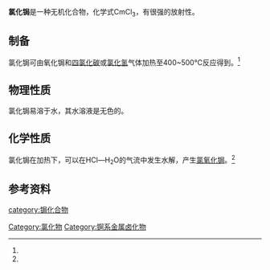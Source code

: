 {{chembox
| Watchedfields = 
| verifiedrevid = 
| ImageFile= UCl3 without caption.png
| ImageFileR1 = 
|   ImageName = 
| OtherNames = 三氯化锔
| IUPACName = 氯化锔(III)<br />Curium chloride
| Section1 = {{Chembox Identifiers
| CASNo = 13537-20-7
| CASNo_Ref = {{cascite|changed|??}}
|  ChemSpiderID_Ref  =  
|  ChemSpiderID  =  
|  InChI  =  1/3ClH.Cm/h3*1H;/q;;;+3/p-3
|  InChIKey  =  
|  SMILES  =  Cl[Cm](Cl)Cl
|  StdInChI_Ref  =  
|  StdInChI  =  1S/3ClH.Cm/h3*1H;/q;;;+3/p-3
|  StdInChIKey_Ref  =  
|  StdInChIKey  =  ICA
|    CASOther  =  
|  PubChem  =  
}}
| Section2 = {{Chembox Properties
|   Formula = CmCl<sub>3</sub>
|   MolarMass = 
|   Appearance = 吸湿性固体<ref name=wj>《无机化学丛书》.第十卷 锕系 锕系后元素. 张青莲 等. 科学出版社. P<sub>238</sub> 锔的卤化物. ISBN 978-7-03-030572-5</ref>
|   Density = 
|   Solubility = 易溶于水
|   SolubleOther = 
|   MeltingPt = 695℃<ref>J. R. Peterson, J. H. Burns: „Single Crystal and Powder Diffraction Studies of Curium-248 Trichloride, <sup>248</sup>CmCl<sub>3</sub>“, in: ''[[J._Inorg._Nucl._Chem.|J. Inorg. Nucl. Chem.]]'', '''1973''', ''35'' (5), S. 1525–1530; {{DOI|10.1016/0022-1902(73)80241-6}}.</ref>
|   BoilingPt = 
  }}
| Section3 = {{Chembox Structure
|   Coordination = 
|   CrystalStruct = [[六方晶系|六方晶系]][[三氯化铀|三氯化铀]]型结构
|   SpaceGroup = 
  }}
| Section7 = {{Chembox Hazards
|   EUIndex = 
  }}
| Section8 = {{Chembox Related
| OtherAnions = [[氟化锔|氟化锔]]<br />[[溴化锔|溴化锔]]<br />[[碘化锔|碘化锔]]
| OtherCations = 
| OtherFunctn = 
| Function = 
| OtherCpds = [[三氧化二锔|三氧化二锔]]<br />[[二氧化锔|二氧化锔]]}}
}}
'''氯化锔'''是一种无机化合物，化学式CmCl<sub>3</sub>，有很强的放射性。

==制备==
氯化锔可由氧化锔和[[四氯化碳|四氯化碳]]或[[氯化氢|氯化氢]]气体加热至400~500℃反应得到。<ref name=wj />
==物理性质==
氯化锔易溶于水，其水溶液是无色的。
==化学性质==
氯化锔在加热下，可以在HCl—H<sub>2</sub>O的气流中发生水解，产生[[氯氧化锔|氯氧化锔]]。<ref name=wj />
==参考资料==
{{reflist}}

{{锔化合物}}
{{氯化物}}
[[category:锔化合物|category:锔化合物]]
[[Category:氯化物|Category:氯化物]]
[[Category:锕系金属卤化物|Category:锕系金属卤化物]]